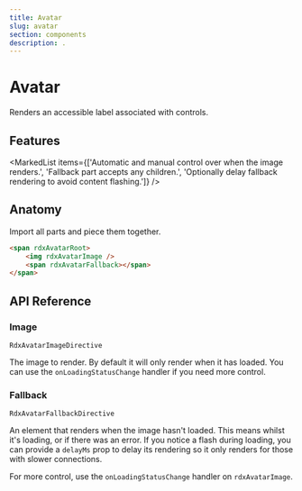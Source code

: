 ```yaml
---
title: Avatar
slug: avatar
section: components
description: .
---
```


# Avatar

<Description>Renders an accessible label associated with controls.</Description>


<ComponentPreview name="avatar" file="avatar-demo" />

## Features

<MarkedList items={['Automatic and manual control over when the image renders.', 'Fallback part accepts any children.', 'Optionally delay fallback rendering to avoid content flashing.']} />

## Anatomy

Import all parts and piece them together.

```html
<span rdxAvatarRoot>
    <img rdxAvatarImage />
    <span rdxAvatarFallback></span>
</span>
```

## API Reference

### Image
`RdxAvatarImageDirective`

The image to render.
By default it will only render when it has loaded. You can use the `onLoadingStatusChange` handler if you need more control.

<PropsTable name="RdxAvatarImageDirective" />

### Fallback
`RdxAvatarFallbackDirective`

An element that renders when the image hasn't loaded. This means whilst it's loading, or if there was an error.
If you notice a flash during loading, you can provide a `delayMs` prop to delay its rendering
so it only renders for those with slower connections.

For more control, use the `onLoadingStatusChange` handler on `rdxAvatarImage`.
<PropsTable name="RdxAvatarFallbackDirective" />
